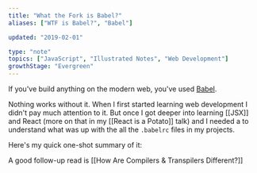 ```yaml
---
title: "What the Fork is Babel?"
aliases: ["WTF is Babel?", "Babel"]

updated: "2019-02-01"

type: "note"
topics: ["JavaScript", "Illustrated Notes", "Web Development"]
growthStage: "Evergreen"
---
```


<IntroParagraph>

If you've build anything on the modern web, you've used [Babel](https://babeljs.io/).

</IntroParagraph>

Nothing works without it. When I first started learning web development I didn't pay much attention to it. But once I got deeper into learning [[JSX]] and React (more on that in my [[React is a Potato]] talk) and I needed a to understand what was up with the all the `.babelrc` files in my projects.

Here's my quick one-shot summary of it:

<FullWidthImage
    width="860px"
    alt="Babel is a translator that turns different varieties of JS into ES5 - a commonly shared version"
    src="https://res.cloudinary.com/dg3gyk0gu/image/upload/c_scale,w_900/v1592262873/maggieappleton.com/egghead-course-notes/Babel_Final_Sm_2x.png"
/>

A good follow-up read is [[How Are Compilers & Transpilers Different?]]
